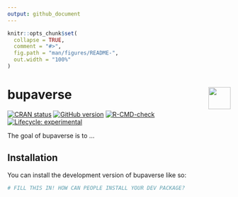 ```yaml
---
output: github_document
---
```


<!-- README.md is generated from README.Rmd. Please edit that file -->

```r
knitr::opts_chunk$set(
  collapse = TRUE,
  comment = "#>",
  fig.path = "man/figures/README-",
  out.width = "100%"
)
```

# bupaverse <a href="https://bupaverse.github.io/bupaverse/"><img src="man/figures/logo.png" align="right" height="50" /></a>

<!-- badges: start -->
[![CRAN status](https://www.r-pkg.org/badges/version/bupaverse)](https://CRAN.R-project.org/package=bupaverse)
[![GitHub version](https://img.shields.io/badge/GitHub-0.0.0.9000-blue)](https://github.com/bupaverse/bupaverse)
[![R-CMD-check](https://github.com/bupaverse/bupaverse/actions/workflows/R-CMD-check.yaml/badge.svg)](https://github.com/bupaverse/bupaverse/actions/workflows/R-CMD-check.yaml)
[![Lifecycle: experimental](https://img.shields.io/badge/lifecycle-experimental-orange.svg)](https://lifecycle.r-lib.org/articles/stages.html#experimental)
<!-- badges: end -->

The goal of bupaverse is to ...

## Installation

You can install the development version of bupaverse like so:

``` r
# FILL THIS IN! HOW CAN PEOPLE INSTALL YOUR DEV PACKAGE?
```
